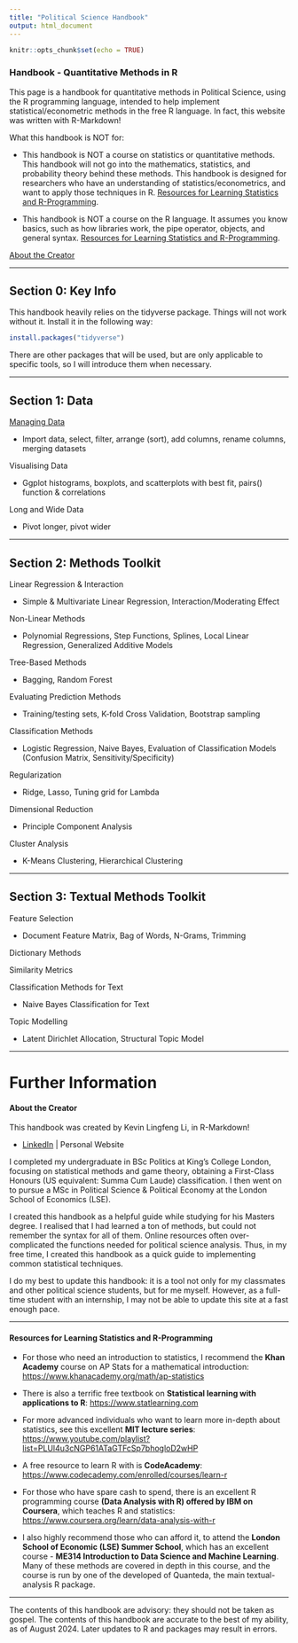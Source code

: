 ```yaml
---
title: "Political Science Handbook"
output: html_document
---
```


```r
knitr::opts_chunk$set(echo = TRUE)
```

### Handbook - Quantitative Methods in R

This page is a handbook for quantitative methods in Political Science, using the R programming language, intended to help implement statistical/econometric methods in the free R language. In fact, this website was written with R-Markdown!

What this handbook is NOT for:

-   This handbook is NOT a course on statistics or quantitative methods. This handbook will not go into the mathematics, statistics, and probability theory behind these methods. This handbook is designed for researchers who have an understanding of statistics/econometrics, and want to apply those techniques in R. [Resources for Learning Statistics and R-Programming].

-   This handbook is NOT a course on the R language. It assumes you know basics, such as how libraries work, the pipe operator, objects, and general syntax. [Resources for Learning Statistics and R-Programming].

[About the Creator]

------------------------------------------------------------------------

## Section 0: Key Info

This handbook heavily relies on the tidyverse package. Things will not work without it. Install it in the following way:

```r
install.packages("tidyverse")
```

There are other packages that will be used, but are only applicable to specific tools, so I will introduce them when necessary.

------------------------------------------------------------------------

## Section 1: Data

[Managing Data](https://politicalscience.github.io/r/managing_data.html)

-   Import data, select, filter, arrange (sort), add columns, rename columns, merging datasets

Visualising Data

-   Ggplot histograms, boxplots, and scatterplots with best fit, pairs() function & correlations

Long and Wide Data

-   Pivot longer, pivot wider

------------------------------------------------------------------------

## Section 2: Methods Toolkit

Linear Regression & Interaction

-   Simple & Multivariate Linear Regression, Interaction/Moderating Effect

Non-Linear Methods

-   Polynomial Regressions, Step Functions, Splines, Local Linear Regression, Generalized Additive Models

Tree-Based Methods

-   Bagging, Random Forest

Evaluating Prediction Methods

-   Training/testing sets, K-fold Cross Validation, Bootstrap sampling

Classification Methods

-   Logistic Regression, Naive Bayes, Evaluation of Classification Models (Confusion Matrix, Sensitivity/Specificity)

Regularization

-   Ridge, Lasso, Tuning grid for Lambda

Dimensional Reduction

-   Principle Component Analysis

Cluster Analysis

-   K-Means Clustering, Hierarchical Clustering

------------------------------------------------------------------------

## Section 3: Textual Methods Toolkit

Feature Selection

-   Document Feature Matrix, Bag of Words, N-Grams, Trimming

Dictionary Methods

Similarity Metrics

Classification Methods for Text

-   Naive Bayes Classification for Text

Topic Modelling

-   Latent Dirichlet Allocation, Structural Topic Model

------------------------------------------------------------------------

# Further Information

#### About the Creator

This handbook was created by Kevin Lingfeng Li, in R-Markdown!

-   [LinkedIn](https://www.linkedin.com/in/kevinlingfengli/) \| Personal Website

I completed my undergraduate in BSc Politics at King's College London, focusing on statistical methods and game theory, obtaining a First-Class Honours (US equivalent: Summa Cum Laude) classification. I then went on to pursue a MSc in Political Science & Political Economy at the London School of Economics (LSE).

I created this handbook as a helpful guide while studying for his Masters degree. I realised that I had learned a ton of methods, but could not remember the syntax for all of them. Online resources often over-complicated the functions needed for political science analysis. Thus, in my free time, I created this handbook as a quick guide to implementing common statistical techniques.

I do my best to update this handbook: it is a tool not only for my classmates and other political science students, but for me myself. However, as a full-time student with an internship, I may not be able to update this site at a fast enough pace.

------------------------------------------------------------------------

#### Resources for Learning Statistics and R-Programming

-   For those who need an introduction to statistics, I recommend the **Khan Academy** course on AP Stats for a mathematical introduction: <https://www.khanacademy.org/math/ap-statistics>

-   There is also a terrific free textbook on **Statistical learning with applications to R**: <https://www.statlearning.com>

-   For more advanced individuals who want to learn more in-depth about statistics, see this excellent **MIT lecture series**: <https://www.youtube.com/playlist?list=PLUl4u3cNGP61ATaGTFcSp7bhogloD2wHP>

-   A free resource to learn R with is **CodeAcademy**: <https://www.codecademy.com/enrolled/courses/learn-r>

-   For those who have spare cash to spend, there is an excellent R programming course **(Data Analysis with R) offered by IBM on Coursera**, which teaches R and statistics: <https://www.coursera.org/learn/data-analysis-with-r>

-   I also highly recommend those who can afford it, to attend the **London School of Economic (LSE) Summer School**, which has an excellent course - **ME314 Introduction to Data Science and Machine Learning**. Many of these methods are covered in depth in this course, and the course is run by one of the developed of Quanteda, the main textual-analysis R package.

------------------------------------------------------------------------

The contents of this handbook are advisory: they should not be taken as gospel. The contents of this handbook are accurate to the best of my ability, as of August 2024. Later updates to R and packages may result in errors.
